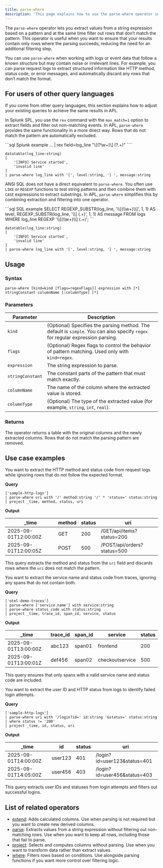 ```yaml
---
title: parse-where
description: 'This page explains how to use the parse-where operator in APL.'
---
```


The `parse-where` operator lets you extract values from a string expression based on a pattern and at the same time filter out rows that don’t match the pattern. This operator is useful when you want to ensure that your results contain only rows where the parsing succeeds, reducing the need for an additional filtering step.

You can use `parse-where` when working with logs or event data that follow a known structure but may contain noise or irrelevant lines. For example, you can parse request logs to extract structured information like HTTP method, status code, or error messages, and automatically discard any rows that don’t match the format.

## For users of other query languages

If you come from other query languages, this section explains how to adjust your existing queries to achieve the same results in APL.

<AccordionGroup>
<Accordion title="Splunk SPL users">

In Splunk SPL, you use the `rex` command with the `max_match=1` option to extract fields and filter out non-matching events. In APL, `parse-where` provides the same functionality in a more direct way. Rows that do not match the pattern are automatically excluded.

<CodeGroup>
```sql Splunk example
... | rex field=log_line "\[(?<level>\w+)\] (?<message>.+)"
````

```kusto APL equivalent
datatable(log_line:string)
[
    '[INFO] Service started',
    'invalid line'
]
| parse-where log_line with '[', level:string, '] ', message:string
```

</CodeGroup>

</Accordion>
<Accordion title="ANSI SQL users">

ANSI SQL does not have a direct equivalent to `parse-where`. You often use `LIKE` or `REGEXP` functions to test string patterns and then combine them with `CASE` expressions to extract substrings. In APL, `parse-where` simplifies this by combining extraction and filtering into one operator.

<CodeGroup>
```sql SQL example
SELECT
  REGEXP_SUBSTR(log_line, '\\[(\\w+)\\]', 1, 1) AS level,
  REGEXP_SUBSTR(log_line, '\\] (.+)', 1, 1) AS message
FROM logs
WHERE log_line REGEXP '\\[(\\w+)\\] (.+)';
```

```kusto APL equivalent
datatable(log_line:string)
[
    '[INFO] Service started',
    'invalid line'
]
| parse-where log_line with '[', level:string, '] ', message:string
```

</CodeGroup>

</Accordion>
</AccordionGroup>

## Usage

### Syntax

```kusto
parse-where [kind=kind [flags=regexFlags]] expression with [*] stringConstant columnName [:columnType] [*]
```

### Parameters

| Parameter        | Description                                                                                                                    |
| ---------------- | ------------------------------------------------------------------------------------------------------------------------------ |
| `kind`           | (Optional) Specifies the parsing method. The default is `simple`. You can also specify `regex` for regular expression parsing. |
| `flags`          | (Optional) Regex flags to control the behavior of pattern matching. Used only with `kind=regex`.                               |
| `expression`     | The string expression to parse.                                                                                                |
| `stringConstant` | The constant parts of the pattern that must match exactly.                                                                     |
| `columnName`     | The name of the column where the extracted value is stored.                                                                    |
| `columnType`     | (Optional) The type of the extracted value (for example, `string`, `int`, `real`).                                             |

### Returns

The operator returns a table with the original columns and the newly extracted columns. Rows that do not match the parsing pattern are removed.

## Use case examples

<Tabs>
<Tab title="Log analysis">

You want to extract the HTTP method and status code from request logs while ignoring rows that do not follow the expected format.

**Query**

```kusto
['sample-http-logs']
| parse-where uri with '/' method:string '/' * 'status=' status:string
| project _time, method, status, uri
```



**Output**

| \_time               | method | status | uri                         |
| -------------------- | ------ | ------ | --------------------------- |
| 2025-09-01T12:00:00Z | GET    | 200    | /GET/api/items?status=200   |
| 2025-09-01T12:00:05Z | POST   | 500    | /POST/api/orders?status=500 |

This query extracts the method and status from the `uri` field and discards rows where the `uri` does not match the pattern.

</Tab>
<Tab title="OpenTelemetry traces">

You want to extract the service name and status code from traces, ignoring any spans that do not contain both.

**Query**

```kusto
['otel-demo-traces']
| parse-where ['service.name'] with service:string
| parse-where status_code with status:string
| project _time, trace_id, span_id, service, status
```



**Output**

| _time               | trace_id | span_id | service         | status |
| -------------------- | --------- | -------- | --------------- | ------ |
| 2025-09-01T13:00:00Z | abc123    | span01   | frontend        | 200    |
| 2025-09-01T13:00:01Z | def456    | span02   | checkoutservice | 500    |

This query ensures that only spans with a valid service name and status code are included.

</Tab>
<Tab title="Security logs">

You want to extract the user ID and HTTP status from logs to identify failed login attempts.

**Query**

```kusto
['sample-http-logs']
| parse-where uri with '/login?id=' id:string '&status=' status:string
| where status != '200'
| project _time, id, status, uri
```



**Output**

| _time               | id      | status | uri                           |
| -------------------- | ------- | ------ | ----------------------------- |
| 2025-09-01T14:00:00Z | user123 | 401    | /login?id=user123\&status=401 |
| 2025-09-01T14:05:00Z | user456 | 403    | /login?id=user456\&status=403 |

This query extracts user IDs and statuses from login attempts and filters out successful logins.

</Tab>
</Tabs>

## List of related operators

- [extend](/apl/tabular-operators/extend-operator): Adds calculated columns. Use when parsing is not required but you want to create new derived columns.
- [parse](/apl/tabular-operators/parse-operator): Extracts values from a string expression without filtering out non-matching rows. Use when you want to keep all rows, including those that fail to parse.
- [project](/apl/tabular-operators/project-operator): Selects and computes columns without parsing. Use when you want to transform data rather than extract values.
- [where](/apl/tabular-operators/where-operator): Filters rows based on conditions. Use alongside parsing functions if you want more control over filtering logic.
